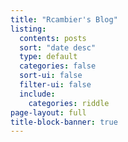 ```yaml
---
title: "Rcambier's Blog"
listing:
  contents: posts
  sort: "date desc"
  type: default
  categories: false
  sort-ui: false
  filter-ui: false
  include:
    categories: riddle
page-layout: full
title-block-banner: true
---
```



